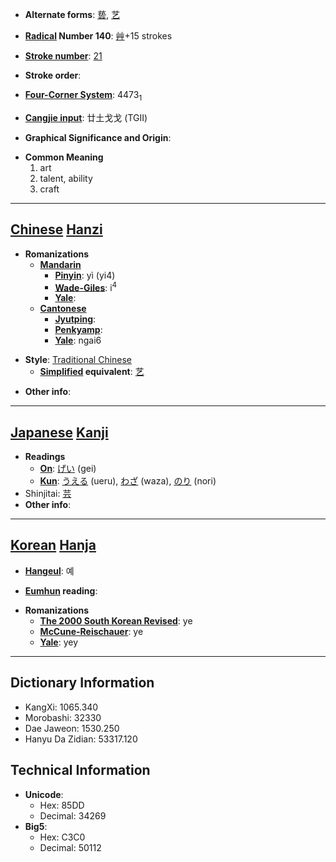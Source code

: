 * '''Alternate forms''': [[兿]], [[艺]]

* '''[[Wiktionary:Chinese radical index| Radical]] Number 140''': [[Wiktionary:Chinese radical index 艸|艸]]+15 strokes

* '''[[Wiktionary:Chinese total strokes index|Stroke number]]''': [[Wiktionary:Chinese total strokes index 21|21]]

* '''Stroke order''': 

* '''[[Wiktionary:Chinese four corner index|Four-Corner System]]''': 4473<sub>1</sub>

* '''[[Wiktionary:Chinese Cangjie index|Cangjie input]]''': 廿土戈戈 (TGII)

* '''Graphical Significance and Origin''': 

* '''Common Meaning'''
*#art
*# talent, ability
*# craft


----

== [[Chinese]] [[Hanzi]] ==

* '''Romanizations'''
** '''[[Mandarin]]'''
*** '''[[Pinyin]]''': yì (yi4)
*** '''[[Wade-Giles]]''': i<sup>4</sup>
*** '''[[Yale]]''': 
** '''[[Cantonese]]'''
*** '''[[Jyutping]]''':
*** '''[[Penkyamp]]''': 
*** '''[[Yale]]''': ngai6

* '''Style''': [[Traditional Chinese]] 
** '''[[Simplified Chinese|Simplified]] equivalent''': [[艺]]

* '''Other info''': 

----

== [[Japanese]] [[Kanji]] ==

* '''Readings'''
** '''[[On]]''': [[げい]] (gei)
** '''[[Kun]]''': [[うえる]] (ueru), [[わざ]] (waza), [[のり]] (nori)
* Shinjitai: [[芸]]
* '''Other info''':  

----

== [[Korean]] [[Hanja]] ==

* '''[[Hangeul]]''': 예

* '''[[Eumhun]] reading''': 

* '''Romanizations'''
** '''[[The 2000 South Korean Revised Romanization|The 2000 South Korean Revised]]''': ye
** '''[[McCune-Reischauer]]''': ye
** '''[[Yale]]''': yey

----

== Dictionary Information ==

* KangXi: 1065.340
* Morobashi: 32330
* Dae Jaweon: 1530.250
* Hanyu Da Zidian: 53317.120

== Technical Information ==

* '''Unicode''':
** Hex: 85DD
** Decimal: 34269
* '''Big5''':
** Hex: C3C0
** Decimal: 50112